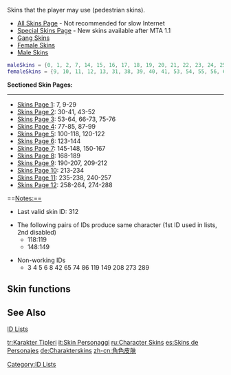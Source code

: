 Skins that the player may use (pedestrian skins).

*[[/All Skins Page.md|All Skins Page]] - Not recommended for slow Internet
*[[/Special Skins Page.md|Special Skins Page]] - New skins available after MTA 1.1
*[[/Gang Skins.md|Gang Skins]]
*[[/Female Skins.md|Female Skins]]
*[[/Male Skins.md|Male Skins]]
<syntaxhighlight lang="lua">
maleSkins = {0, 1, 2, 7, 14, 15, 16, 17, 18, 19, 20, 21, 22, 23, 24, 25, 26, 27, 28, 29, 30, 32, 33, 34, 35, 36, 37, 43, 44, 45, 46, 47, 48, 49, 50, 51, 52, 57, 58, 59, 60, 61, 62, 66, 67, 68, 70, 71, 72, 73, 78, 79, 80, 81, 82, 83, 84, 94, 95, 96, 97, 98, 99, 100, 101, 102, 103, 104, 105, 106, 107, 108, 109, 110, 111, 112, 113, 114, 115, 116, 117, 118, 120, 121, 122, 123, 124, 125, 126, 127, 128, 132, 133, 134, 135, 136, 137, 142, 143, 144, 146, 147, 153, 154, 155, 156, 158, 159, 160, 161, 162, 163, 164, 165, 166, 167, 168, 170, 171, 173, 174, 175, 176, 177, 179, 180, 181, 182, 183, 184, 185, 186, 187, 188, 189, 200, 202, 203, 204, 206, 209, 210, 212, 213, 217, 220, 221, 222, 223, 227, 228, 229, 230, 234, 235, 236, 239, 240, 241, 242, 247, 248, 249, 250, 252, 253, 254, 255, 258, 259, 260, 261, 262, 264, 265, 266, 267, 268, 269, 270, 271, 272, 274, 275, 276, 277, 278, 279, 280, 281, 282, 283, 284, 285, 286, 287, 288, 290, 291, 292, 293, 294, 295, 296, 297, 299, 300, 301, 302, 303, 305, 306, 307, 308, 309, 310, 311, 312}
femaleSkins = {9, 10, 11, 12, 13, 31, 38, 39, 40, 41, 53, 54, 55, 56, 63, 64, 69, 75, 76, 77, 85, 87, 88, 89, 90, 91, 92, 93, 129, 130, 131, 138, 139, 140, 141, 145, 148, 150, 151, 152, 157, 169, 172, 178, 190, 191, 192, 193, 194, 195, 196, 197, 198, 199, 201, 205, 207, 211, 214, 215, 216, 218, 219, 224, 225, 226, 231, 232, 233, 237, 238, 243, 244, 245, 246, 251, 256, 257, 263, 298, 304}
</syntaxhighlight>


{{New items|3.0160|1.6.0|
* The following ID's were unused by GTA SA, so in MTA SA we have applied the same character skin to each of the following ID's. This allows servers to apply skin mods to these new ID's. These are the new 236 ID's you can use for new skins:
<syntaxhighlight lang="lua">
3, 4, 5, 6, 8, 42, 65, 74, 86, 119, 149, 208, 273, 289, 329, 340, 382, 383, 398, 399,
612, 613, 614, 662, 663, 665, 666, 667, 668, 699, 793, 794, 795, 796, 797, 798, 799, 907,
908, 909, 965, 999, 1194, 1195, 1196, 1197, 1198, 1199, 1200, 1201, 1202, 1203, 1204, 1205,
1206, 1326, 1573, 1699, 2883, 2884, 3136, 3137, 3138, 3139, 3140, 3141, 3142, 3143, 3144,
3145, 3146, 3147, 3148, 3149, 3150, 3151, 3152, 3153, 3154, 3155, 3156, 3157, 3158, 3159,
3160, 3161, 3162, 3163, 3164, 3165, 3166, 3176, 3177, 3179, 3180, 3181, 3182, 3183,
3184, 3185, 3186, 3188, 3189, 3190, 3191, 3192, 3194, 3195, 3196, 3197, 3198, 3199, 3200,
3201, 3202, 3203, 3204, 3205, 3206, 3207, 3208, 3209, 3210, 3211, 3212, 3213, 3215,
3216, 3217, 3218, 3219, 3220, 3222, 3223, 3224, 3225, 3226, 3227, 3228, 3229, 3230, 3231,
3232, 3233, 3234, 3235, 3236, 3237, 3238, 3239, 3240, 3245, 3247, 3248, 3251, 3254,
3266, 3348, 3349, 3416, 3429, 3610, 3611, 3784, 3870, 3871, 3883, 3889, 3974, 4542, 4543,
4544, 4545, 4546, 4547, 4548, 4549, 4763, 4764, 4765, 4766, 4767, 4768, 4769, 4770, 4771,
4772, 4773, 4774, 4775, 4776, 4777, 4778, 4779, 4780, 4781, 4782, 4783, 4784, 4785, 4786,
4787, 4788, 4789, 4790, 4791, 4792, 4793, 4794, 4795, 4796, 4797, 4798, 4799, 4800, 4801,
4802, 4803, 4804, 4805, 5090, 5104, 5376, 5377, 5378, 5379, 5380, 5381, 5382, 5383,
5384, 5385, 5386, 5387, 5388, 5389
</syntaxhighlight>
|7701}}


'''Sectioned Skin Pages:'''
----
*[[/Skins Page 1.md|Skins Page 1]]: 7, 9-29
*[[/Skins Page 2.md|Skins Page 2]]: 30-41, 43-52
*[[/Skins Page 3.md|Skins Page 3]]: 53-64, 66-73, 75-76
*[[/Skins Page 4.md|Skins Page 4]]: 77-85, 87-99
*[[/Skins Page 5.md|Skins Page 5]]: 100-118, 120-122
*[[/Skins Page 6.md|Skins Page 6]]: 123-144
*[[/Skins Page 7.md|Skins Page 7]]: 145-148, 150-167
*[[/Skins Page 8.md|Skins Page 8]]: 168-189
*[[/Skins Page 9.md|Skins Page 9]]: 190-207, 209-212
*[[/Skins Page 10.md|Skins Page 10]]: 213-234
*[[/Skins Page 11.md|Skins Page 11]]: 235-238, 240-257
*[[/Skins Page 12.md|Skins Page 12]]: 258-264, 274-288

==Notes:==
*Last valid skin ID: 312

*The following pairs of IDs produce same character (1st ID used in lists, 2nd disabled)
**118:119 
**148:149

*Non-working IDs
**3 4 5 6 8 42 65 74 86 119 149 208 273 289

==Skin functions==
{{Template:Skin_functions}}

==See Also==
[[/id.md|ID Lists]]

[[/tr:Karakter Tipleri.md|tr:Karakter Tipleri]]
[[/it:Skin Personaggi.md|it:Skin Personaggi]]
[[/ru:Character Skins.md|ru:Character Skins]]
[[/es:Skins de Personajes.md|es:Skins de Personajes]]
[[/de:Charakterskins.md|de:Charakterskins]]
[[/zh-cn:角色皮肤.md|zh-cn:角色皮肤]]

[[/Category:ID Lists.md|Category:ID Lists]]